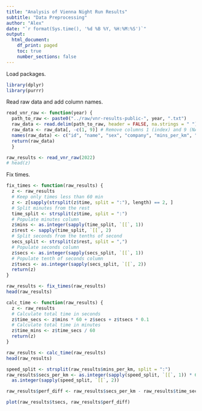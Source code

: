 ```yaml
---
title: "Analysis of Vienna Night Run Results"
subtitle: "Data Preprocessing"
author: "Alex"
date: "`r format(Sys.time(), '%d %B %Y, %H:%M:%S')`"
output: 
  html_document:
    df_print: paged
    toc: true
    number_sections: false
---
```


Load packages.

```r
library(dplyr)
library(purrr)
```

Read raw data and add column names.

```r
read_vnr_raw <- function(year) {
  path_to_raw <- paste0("../raw/vnr-results-public-", year, ".txt")
  raw_data <- read.delim(path_to_raw, header = FALSE, na.strings = " ")
  raw_data <- raw_data[, -c(1, 9)] # Remove columns 1 (index) and 9 (NA)
  names(raw_data) <- c("id", "name", "sex", "company", "mins_per_km", "km_per_hour", "time")
  return(raw_data)
  }
```

```r
raw_results <- read_vnr_raw(2022)
# head(z)
```

Fix times.

```r
fix_times <- function(raw_results) {
  z <- raw_results
  # Keep only times less than 60 min
  z <- z[sapply(strsplit(z$time, split = ":"), length) == 2, ]
  # Split minutes from the rest
  time_split <- strsplit(z$time, split = ":")
  # Populate minutes column
  z$mins <- as.integer(sapply(time_split, `[[`, 1))
  z$rest <- sapply(time_split, `[[`, 2)
  # Split seconds from the tenths of second
  secs_split <- strsplit(z$rest, split = ",")
  # Populate seconds column
  z$secs <- as.integer(sapply(secs_split, `[[`, 1))
  # Populate tenth of seconds column
  z$tsecs <- as.integer(sapply(secs_split, `[[`, 2))
  return(z)
}
```

```r
raw_results <- fix_times(raw_results)
head(raw_results)
```

```r
calc_time <- function(raw_results) {
  z <- raw_results
  # Calculate total time in seconds
  z$time_secs <- z$mins * 60 + z$secs + z$tsecs * 0.1
  # Calculate total time in minutes
  z$time_mins <- z$time_secs / 60
  return(z)
}
```

```r
raw_results <- calc_time(raw_results)
head(raw_results)
```

```r
speed_split <- strsplit(raw_results$mins_per_km, split = ":")
raw_results$secs_per_km <- as.integer(sapply(speed_split, `[[`, 1)) * 60 + 
  as.integer(sapply(speed_split, `[[`, 2)) 
```

```r
raw_results$perf_diff <- raw_results$secs_per_km - raw_results$time_secs/5
```

```r
plot(raw_results$tsecs, raw_results$perf_diff)
```


